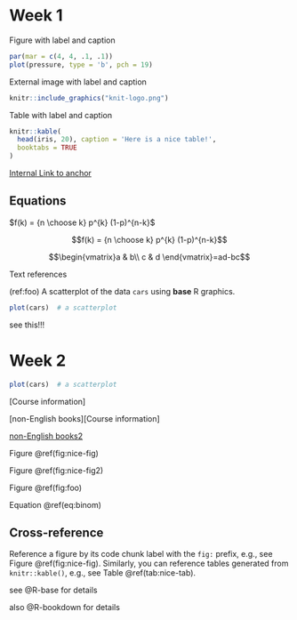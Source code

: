 # Week 1 {-}

Figure with label and caption
```r
par(mar = c(4, 4, .1, .1))
plot(pressure, type = 'b', pch = 19)

```

External image with label and caption
```r
knitr::include_graphics("knit-logo.png")
```

Table with label and caption
```r
knitr::kable(
  head(iris, 20), caption = 'Here is a nice table!',
  booktabs = TRUE
)
```

[Internal Link to anchor](#abcd)


## Equations {- #equations}
$f(k) = {n \choose k} p^{k} (1-p)^{n-k}$

$$f(k) = {n \choose k} p^{k} (1-p)^{n-k}$$

$$\begin{vmatrix}a & b\\
c & d
\end{vmatrix}=ad-bc$$

\begin{equation} 
  f\left(k\right) = \binom{n}{k} p^k\left(1-p\right)^{n-k}
  (\#eq:binom)
\end{equation} 

\begin{equation*} 
\frac{d}{dx}\left( \int_{a}^{x} f(u)\,du\right)=f(x)
\end{equation*} 


Text references

(ref:foo) A scatterplot of the data `cars` using **base** R graphics. 

```r
plot(cars)  # a scatterplot
```


<a name="abcd"></a>
see this!!!


# Week 2 {-}

```r
plot(cars)  # a scatterplot
```

[Course information]

[non-English books][Course information]

[non-English books2][equations]

Figure \@ref(fig:nice-fig)

Figure \@ref(fig:nice-fig2)

Figure \@ref(fig:foo)

Equation \@ref(eq:binom)

## Cross-reference {-}
Reference a figure by its code chunk label with the `fig:` prefix, e.g., see Figure \@ref(fig:nice-fig). Similarly, you can reference tables generated from `knitr::kable()`, e.g., see Table \@ref(tab:nice-tab).


see @R-base for details 

also @R-bookdown for details





